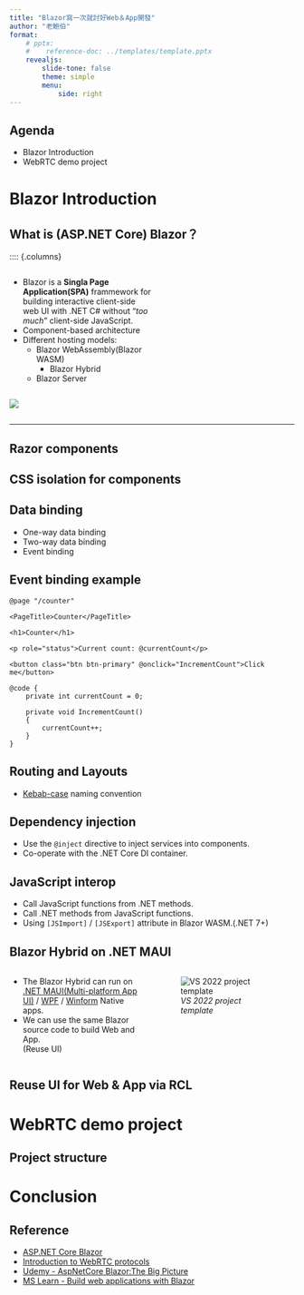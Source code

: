 ```yaml
---
title: "Blazor寫一次就討好Web＆App開發"
author: "老鮑伯"
format:
    # pptx:
    #    reference-doc: ../templates/template.pptx
    revealjs:
        slide-tone: false
        theme: simple
        menu:
            side: right
---
```



## Agenda

* Blazor Introduction
* WebRTC demo project

# Blazor Introduction

## What is (ASP.NET Core) Blazor？

:::: {.columns}

::: {.column width="50%"}

* Blazor is a **Singla Page Application(SPA)** frammework for building interactive client-side web UI with .NET C# without "*too much*" client-side JavaScript.
* Component-based architecture
* Different hosting models:
    * Blazor WebAssembly(Blazor WASM)
        * Blazor Hybrid
    * Blazor Server

::: {.column width="50%"}
![](./pics/Blazor.png)
:::

::::

---

## Razor components

## CSS isolation for components

## Data binding

* One-way data binding
* Two-way data binding
* Event binding

## Event binding example {.scrollable}

```razor
@page "/counter"

<PageTitle>Counter</PageTitle>

<h1>Counter</h1>

<p role="status">Current count: @currentCount</p>

<button class="btn btn-primary" @onclick="IncrementCount">Click me</button>

@code {
    private int currentCount = 0;

    private void IncrementCount()
    {
        currentCount++;
    }
}
```


## Routing and Layouts

* [Kebab-case](https://developer.mozilla.org/docs/Glossary/Kebab_case) naming convention

## Dependency injection

* Use the `@inject` directive to inject services into components.
* Co-operate with the .NET Core DI container.

## JavaScript interop

* Call JavaScript functions from .NET methods.
* Call .NET methods from JavaScript functions.
* Using `[JSImport]` / `[JSExport]` attribute in Blazor WASM.(.NET 7+)

## Blazor Hybrid on .NET MAUI

:::: {.columns}

::: {.column width="50%"}

* The Blazor Hybrid can run on [.NET MAUI(Multi-platform App UI)](https://dotnet.microsoft.com/apps/maui) / [WPF](https://github.com/dotnet/wpf) / [Winform](https://github.com/dotnet/winforms) Native apps.
* We can use the same Blazor source code to build Web and App.  
(Reuse UI)

:::

::: {.column width="50%"}
![*VS 2022 project template*](./pics/BlazorMauiProjectTemplate.png){.r-stretch}
:::

::::

## Reuse UI for Web & App via RCL



# WebRTC demo project

## Project structure

# Conclusion

## Reference

* [ASP.NET Core Blazor](https://dotnet.microsoft.com/apps/aspnet/web-apps/blazor)
* [Introduction to WebRTC protocols](https://developer.mozilla.org/en-US/docs/Web/API/WebRTC_API/Protocols)
* [Udemy - AspNetCore Blazor:The Big Picture](https://www.udemy.com/course/aspnet-core-blazor-the-big-picture/)
* [MS Learn - Build web applications with Blazor](https://learn.microsoft.com/en-us/training/paths/build-web-apps-with-blazor/)
